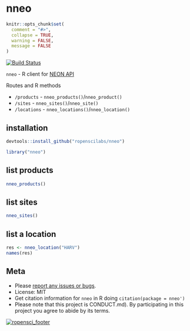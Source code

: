 nneo
====

```r
knitr::opts_chunk$set(
  comment = "#>",
  collapse = TRUE,
  warning = FALSE,
  message = FALSE
)
```

[![Build Status](https://travis-ci.org/ropenscilabs/nneo.svg?branch=master)](https://travis-ci.org/ropenscilabs/nneo)

`nneo` - R client for [NEON API](http://data.neonscience.org/data-api)

Routes and R methods

* `/products` - `nneo_products()`/`nneo_product()`
* `/sites` - `nneo_sites()`/`nneo_site()`
* `/locations` - `nneo_locations()`/`nneo_location()`

## installation

```r
devtools::install_github("ropenscilabs/nneo")
```

```r
library("nneo")
```

## list products

```r
nneo_products()
```

## list sites

```r
nneo_sites()
```

## list a location

```r
res <- nneo_location("HARV")
names(res)
```

## Meta

* Please [report any issues or bugs](https://github.com/ropenscilabs/nneo/issues).
* License: MIT
* Get citation information for `nneo` in R doing `citation(package = nneo')`
* Please note that this project is CONDUCT.md). By participating in this project you agree to abide by its terms.

[![ropensci_footer](http://ropensci.org/public_images/github_footer.png)](http://ropensci.org)
